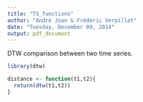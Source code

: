 ```yaml
---
title: "TS_functions"
author: "André Joan & Frédéric Verpillat"
date: "Tuesday, December 09, 2014"
output: pdf_document
---
```


DTW comparison between two time series.

```r
library(dtw)

distance <- function(t1,t2){
  return(dtw(t1,t2))
}

```
